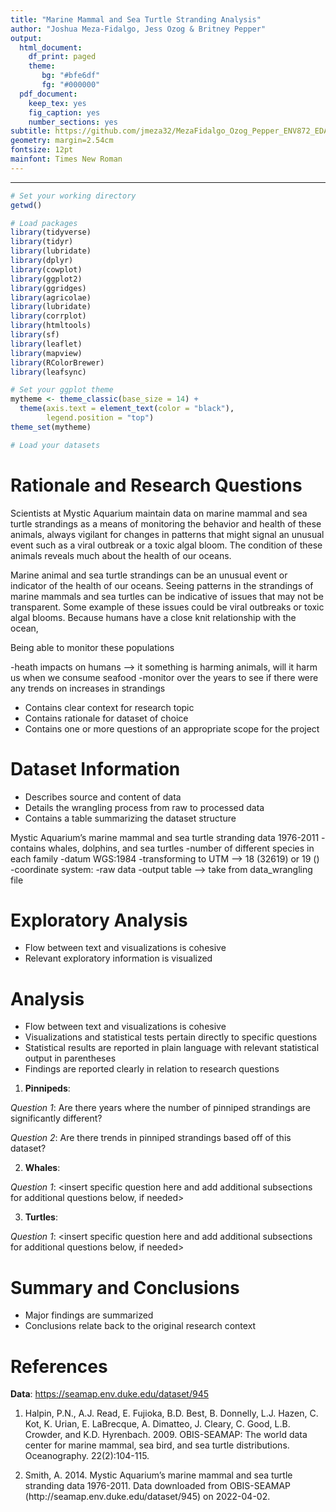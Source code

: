 ```yaml
---
title: "Marine Mammal and Sea Turtle Stranding Analysis"
author: "Joshua Meza-Fidalgo, Jess Ozog & Britney Pepper"
output:
  html_document:
    df_print: paged
    theme:
       bg: "#bfe6df"
       fg: "#000000"
  pdf_document:
    keep_tex: yes
    fig_caption: yes
    number_sections: yes
subtitle: https://github.com/jmeza32/MezaFidalgo_Ozog_Pepper_ENV872_EDA_FinalProject.git
geometry: margin=2.54cm
fontsize: 12pt
mainfont: Times New Roman
---
```


--------------

\newpage
\tableofcontents 
\newpage
\listoftables 
\newpage
\listoffigures 
\newpage

```r
# Set your working directory
getwd()

# Load packages
library(tidyverse)
library(tidyr)
library(lubridate)
library(dplyr)
library(cowplot)
library(ggplot2)
library(ggridges)
library(agricolae)
library(lubridate)
library(corrplot)
library(htmltools)
library(sf)
library(leaflet)
library(mapview)
library(RColorBrewer)
library(leafsync)

# Set your ggplot theme
mytheme <- theme_classic(base_size = 14) +
  theme(axis.text = element_text(color = "black"), 
        legend.position = "top")
theme_set(mytheme)

# Load your datasets


```


# Rationale and Research Questions

Scientists at Mystic Aquarium maintain data on marine mammal and sea turtle strandings as a means of monitoring the behavior and health of these animals, always vigilant for changes in patterns that might signal an unusual event such as a viral outbreak or a toxic algal bloom. The condition of these animals reveals much about the health of our oceans.

Marine animal and sea turtle strandings can be an unusual event or indicator of the health of our oceans. Seeing patterns in the strandings of marine mammals and sea turtles can be indicative of issues that may not be transparent. Some example of these issues could be viral outbreaks or toxic algal blooms. Because humans have a close knit relationship with the ocean, 



Being able to monitor these populations  


-heath impacts on humans --> it something is harming animals, will it harm us when we consume seafood
-monitor over the years to see if there were any trends on increases in strandings

* Contains clear context for research topic
* Contains rationale for dataset of choice
* Contains one or more questions of an appropriate scope for the project

\newpage

# Dataset Information
* Describes source and content of data
* Details the wrangling process from raw to processed data
* Contains a table summarizing the dataset structure


Mystic Aquarium's marine mammal and sea turtle stranding data 1976-2011
-contains whales, dolphins, and sea turtles
-number of different species in each family
-datum WGS:1984
-transforming to UTM --> 18 (32619) or 19 ()
-coordinate system: 
-raw data
-output table --> take from data_wrangling file


\newpage

# Exploratory Analysis 
* Flow between text and visualizations is cohesive
* Relevant exploratory information is visualized




\newpage

# Analysis
* Flow between text and visualizations is cohesive
* Visualizations and statistical tests pertain directly to specific questions 
* Statistical results are reported in plain language with relevant statistical output in parentheses 
* Findings are reported clearly in relation to research questions


1. **Pinnipeds**:

*Question 1*: Are there years where the number of pinniped strandings are significantly different?

*Question 2*: Are there trends in pinniped strandings based off of this dataset?

2. **Whales**:

*Question 1*: <insert specific question here and add additional subsections for additional questions below, if needed>


3. **Turtles**:

*Question 1*: <insert specific question here and add additional subsections for additional questions below, if needed>




\newpage

# Summary and Conclusions
* Major findings are summarized
* Conclusions relate back to the original research context 




\newpage


# References

**Data**: <https://seamap.env.duke.edu/dataset/945> 

1. Halpin, P.N., A.J. Read, E. Fujioka, B.D. Best, B. Donnelly, L.J. Hazen, C. Kot, K. Urian, E. LaBrecque, A. Dimatteo, J. Cleary, C. Good, L.B. Crowder, and K.D. Hyrenbach. 2009. OBIS-SEAMAP: The world data center for marine mammal, sea bird, and sea turtle distributions. Oceanography. 22(2):104-115.

2. Smith, A. 2014. Mystic Aquarium's marine mammal and sea turtle stranding data 1976-2011. Data downloaded from OBIS-SEAMAP (http://seamap.env.duke.edu/dataset/945) on 2022-04-02.


